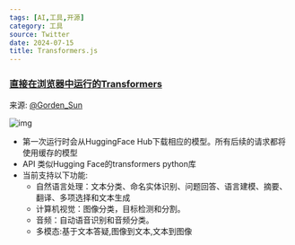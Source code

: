 ```yaml
---
tags: [AI,工具,开源]
category: 工具
source: Twitter
date: 2024-07-15
title: Transformers.js
---
```


### [直接在浏览器中运行的Transformers](https://github.com/xenova/transformers.js)

来源: [@Gorden_Sun](https://x.com/Gorden_Sun/status/1811413444853416290)

![img](/sections/007.png)

- 第一次运行时会从HuggingFace Hub下载相应的模型。所有后续的请求都将使用缓存的模型
- API 类似Hugging Face的transformers python库
- 当前支持以下功能:
    - 自然语言处理：文本分类、命名实体识别、问题回答、语言建模、摘要、翻译、多项选择和文本生成
    - 计算机视觉：图像分类，目标检测和分割。
    - 音频：自动语音识别和音频分类。
    - 多模态:基于文本答疑,图像到文本,文本到图像
